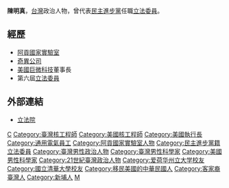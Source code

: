 {{不是|陳明真 (藝人)}}
'''陳明真'''，[[台灣|台灣]]政治人物，曾代表[[民主進步黨|民主進步黨]]任職[[立法委員|立法委員]]。

==經歷==
*[[阿貢國家實驗室|阿貢國家實驗室]]
*[[奇異公司|奇異公司]]
*[[美國|美國]][[巨微科技|巨微科技]]董事長
*第六屆[[立法委員|立法委員]]

==外部連結==
* [http://www.ly.gov.tw/03_leg/0301_main/tornado_leg_intro/legIntro.action?lgno=00132&stage=6 立法院]

{{中華民國第六屆立法委員}}
{{TW-poli-bio-stub}}
{{DEFAULTSORT:Chen}}
[[Category:第六屆立法院立法委員|C]]
[[Category:臺灣核工程師|Category:臺灣核工程師]]
[[Category:美國核工程師|Category:美國核工程師]]
[[Category:美國執行長|Category:美國執行長]]
[[Category:通用電氣員工|Category:通用電氣員工]]
[[Category:阿貢國家實驗室人物|Category:阿貢國家實驗室人物]]
[[Category:民主進步黨籍立法委員|Category:民主進步黨籍立法委員]]
[[Category:臺灣男性政治人物|Category:臺灣男性政治人物]]
[[Category:臺灣男性科學家|Category:臺灣男性科學家]]
[[Category:美國男性科學家|Category:美國男性科學家]]
[[Category:21世紀臺灣政治人物|Category:21世紀臺灣政治人物]]
[[Category:爱荷华州立大学校友|Category:爱荷华州立大学校友]]
[[Category:國立清華大學校友|Category:國立清華大學校友]]
[[Category:移民美國的中華民國人|Category:移民美國的中華民國人]]
[[Category:客家裔臺灣人|Category:客家裔臺灣人]]
[[Category:新埔人|Category:新埔人]]
[[Category:陈姓|M]]